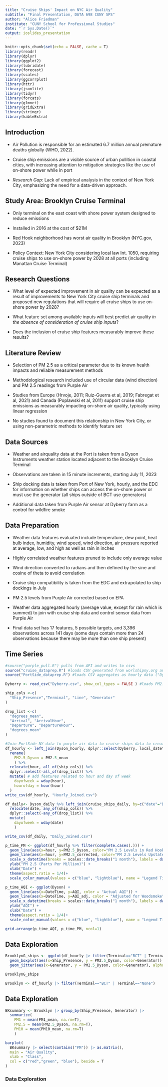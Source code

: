 ```yaml
---
title: "Cruise Ships' Impact on NYC Air Quality"
subtitle: "Final Presentation, DATA 698 CUNY SPS"
author: "Alice Friedman"
institute: "CUNY School for Professional Studies"
date: "`r Sys.Date()`"
output: ioslides_presentation
---
```


```r
knitr::opts_chunk$set(echo = FALSE, cache = T)
library(readr)
library(dplyr)
library(ggplot2)
library(lubridate)
library(forecast)
library(scales)
library(ggcorrplot)
library(httr)
library(jsonlite)
library(tidyr)
library(forcats)
library(glmnet)
library(gridExtra)
library(stringr)
library(kableExtra)
```

## Introduction

- Air Pollution is responsible for an estimated 6.7 million annual premature deaths globally (WHO, 2022).
  
- Cruise ship emissions are a visible source of urban pollition in coastal cities, with increasing attention to mitigation strategies like the use of on-shore power while in port

- *Research Gap*: Lack of empirical analysis in the context of New York City, emphasizing the need for a data-driven approach.

## Study Area: Brooklyn Cruise Terminal

- Only terminal on the east coast with shore power system designed to reduce emissions

- Installed in 2016 at the cost of $21M

- Red Hook neighborhood has worst air quality in Brooklyn (NYC.gov, 2023)

- Policy Context: New York City considering local law Int. 1050, requiring cruise ships to use on-shore power by 2028 at all ports (including Manattan Cruise Terminal)

## Research Questions

-  What level of expected improvement in air quality can be expected as a result of improvements to New York City cruise ship terminals and proposed new regulations that will require all cruise ships to use on-shore power by 2028?

-  What feature set among available inputs will best predict air quality *in the absence of consideration of cruise ship inputs*? 

- Does the inclusion of cruise ship features measurably improve these results?

## Literature Review

- Selection of PM 2.5 as a critical parameter due to its known health impacts and reliable measurement methods

- Methodological research included use of circular data (wind direction) and PM 2.5 readings from Purple Air

- Studies from Europe (Hrvoje, 2011; Ruiz-Guerra et al, 2019; Fabregat et al, 2021) and Canada (Poplawski et al, 2011) support cruise ship emissions as measurably impacting on-shore air quality, typically using linear regression

- No studies found to document this relationship in New York City, or using non-parametric methods to identify feature set

## Data Sources

- Weather and airquality data at the Port is taken from a Dyson Instruments weather station located adjacent to the Brooklyn Cruise Terminal

- Observations are taken in 15 minute increments, starting July 11, 2023

- Ship docking data is taken from Port of New York, hourly, and the EDC for information on whether ships can access the on-shore power or must use the generator (all ships outside of BCT use generators)

- Additional data taken from Purple Air sensor at Dyberry farm as a control for wildfire smoke

## Data Preparation

- Weather data features evaluated include temperature, dew point, heat bulb index, humidity, wind speed, wind direction, air pressure reported at average, low, and high as well as rain in inches

- Highly correlated weather features pruned to include only average value

- Wind direction converted to radians and then defined by the sine and cosine of theta to avoid correlation

- Cruise ship compatibility is taken from the EDC and extrapolated to ship dockings in July

- PM 2.5 levels from Purple Air corrected based on EPA 

- Weather data aggregated hourly (average value, except for rain which is summed) to join with cruise ship data and control sensor data from Purple Air

- Final data set has 17 features, 5 possible targets, and 3,396 observations across 141 days (some days contain more than 24 observations because there may be more than one ship present)

## Time Series

```r
#source("purple_pull.R") pulls from API and writes to csvs
source("cruise_dataprep.R") #loads CSV generated from worlshipny.org and merges with EDC info on shore power
source("PortSide_dataprep.R") #loads CSV aggregates as hourly data ("Dyson_hourly") and daily"
```

```r
Dyberry <- read_csv("Dyberry.csv", show_col_types = FALSE ) #loads PM2.5 from purple air at Dyberry Farm

ship_cols <-c(
  "Ship_Presence","Terminal", "Line", "Generator"
)

drop_list <-c(
  "degrees_mean",
  "Arrival", "ArrivalHour",
  "Departure", "DepartureHour",
  "degrees_mean"
)

#Join PortSide NY data to purple air data to cruise ships data to create an hourly data frame
df_hourly <- left_join(Dyson_hourly, dplyr::select(Dyberry, local_datetime, PM2.5_corrected), by=c("hour" = "local_datetime"))  %>%     left_join(cruise_ships_hourly, by=c("hour"="Hour")) %>%
  rename(
    PM2.5_Dyson = PM2.5_mean
    ) %>%
  relocate(hour, all_of(ship_cols)) %>% 
  dplyr::select(-all_of(drop_list)) %>%
  mutate( # add features related to hour and day of week
    dayofweek = wday(hour),
    hourofday = hour(hour)
  )
write_csv(df_hourly, "Hourly_Joined.csv")
```

```r
df_daily<- Dyson_daily %>% left_join(cruise_ships_daily, by=c("date"="Date")) %>%
  relocate(date, any_of(ship_cols)) %>% 
  dplyr::select(-any_of(drop_list)) %>%
  mutate(
    dayofweek = wday(date)
    ) 

write_csv(df_daily, "Daily_Joined.csv")
```

```r
p_time_PM <- ggplot(df_hourly %>% filter(complete.cases(.))) +
  geom_line(aes(x=hour, y=PM2.5_Dyson, color="PM 2.5 Levels in Red Hook")) +
  geom_line(aes(x=hour, y=PM2.5_corrected, color="PM 2.5 Levels Upstate\n(Dyberry Farm Control)")) +
  scale_x_datetime(breaks = scales::date_breaks("1 month"), labels = date_format("%m %d")) +
  ylab("PM 2.5 (Parts Per Million)") + 
  xlab("Date") +
  theme(aspect.ratio = 1/4)+ 
  scale_color_manual(values = c("blue", "lightblue"), name = "Legend Title")

p_time_AQI <- ggplot(Dyson) +
  geom_line(aes(x=DateTime, y=AQI, color = "Actual AQI")) +  
  geom_line(aes(x=DateTime, y=AQI_adj, color = "Adjusted for Woodsmoke")) +  
  scale_x_datetime(breaks = scales::date_breaks("1 month"), labels = date_format("%m %d")) +
  ylab("AQI") + 
  xlab("Date") +
  theme(aspect.ratio = 1/4)+ 
  scale_color_manual(values = c("blue", "lightblue"), name = "Legend Title")

grid.arrange(p_time_AQI, p_time_PM, ncol=1)
```

## Data Exploration

```r
BrooklynG_ships <- ggplot(df_hourly |> filter(Terminal=="BCT" | Terminal=="None")) +
  geom_boxplot(aes(x=Ship_Presence, y = PM2.5_Dyson, color=Generator)) + 
  geom_jitter(aes(x=Generator, y = PM2.5_Dyson, color=Generator), alpha=.4)

BrooklynG_ships

Brooklyn <- df_hourly |> filter(Terminal=="BCT" | Terminal=="None")
```

## Data Exploration

```r
BKsummary <- Brooklyn |> group_by(Ship_Presence, Generator) |> 
  summarize(
    PM1 = mean(PM1_mean, na.rm=T),
    PM2.5 = mean(PM2.5_Dyson, na.rm=T),
    PM10 = mean(PM10_mean, na.rm=T)
    )

barplot(
  BKsummary |> select(contains("PM")) |> as.matrix(),
  main = "Air Quality",
  xlab = "Class",
  col = c("red","green", "blue"), beside = T
)
```

### Data Exploration
```r
```




